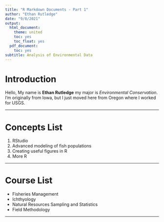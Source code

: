 ```yaml
---
title: "R Markdown Documents - Part 1"
author: "Ethan Rutledge"
date: "9/8/2021"
output:
  html_document:
    theme: united
    toc: yes
    toc_float: yes
  pdf_document:
    toc: yes
subtitle: Analysis of Environmental Data
---  
```

# Introduction 
  
Hello, My name is **Ethan Rutledge** my major is *Environmental Conservation*. I'm originally from Iowa, but I just moved here from Oregon where I worked for USGS.

---  

# Concepts List
1. RStudio
2. Advanced modeling of fish populations
3. Creating useful figures in R
3. More R

---

# Course List
* Fisheries Management
* Ichthyology
* Natural Resources Sampling and Statistics
* Field Methodology

---

